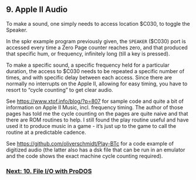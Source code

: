 == 9. Apple II Audio ==

To make a sound, one simply needs to access location $C030, to toggle the Speaker.

In the spkr example program previously given, the <code>SPEAKER</code> ($C030) port is accessed every time a Zero Page counter reaches zero, and that produced that specific hum, or frequency, infinitely long (till a key is pressed).

To make a specific sound, a specific frequency held for a particular duration, the access to $C030 needs to be repeated a specific number of times, and with specific delay between each access. Since there are normally no interrupts on the Apple II, allowing for easy timing, you have to resort to “cycle counting” to get clear audio.

See https://www.xtof.info/blog/?p=807 for sample code and quite a bit of information on Apple II Music, incl. frequency timing. The author of those pages has told me the cycle counting on the pages are quite naive and that there are ROM routines to help. I still found the play routine useful and have used it to produce music in a game - it’s just up to the game to call the routine at a predictable cadence.

See https://github.com/oliverschmidt/Play-BTc for a code example of digitized audio (the latter also has a dsk file that can be run in an emulator and the code shows the exact machine cycle counting required).

=== [https://github.com/cc65/wiki/wiki/Apple-II-10.-Apple-II-File-IO-with-ProDOS Next: 10. File I/O with ProDOS] ===
